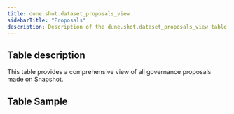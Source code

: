 ```yaml
---
title: dune.shot.dataset_proposals_view
sidebarTitle: "Proposals"
description: Description of the dune.shot.dataset_proposals_view table on Dune
---
```


## Table description

This table provides a comprehensive view of all governance proposals made on Snapshot.

## Table Sample


<TableSample tableSchema="dune.shot" tableName="dataset_proposals_view" />
